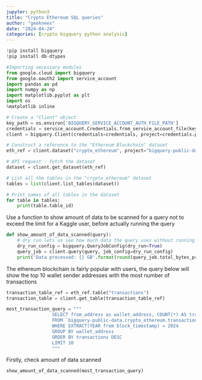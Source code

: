 ```yaml
---
jupyter: python3
title: "Crypto Ethereum SQL queries"
author: "geeknees"
date: "2024-04-24"
categories: [crypto bigquery python analysis]
---
```


```python
!pip install bigquery
!pip install db-dtypes
```

```python
#Importing necessary modules
from google.cloud import bigquery
from google.oauth2 import service_account
import pandas as pd
import numpy as np
import matplotlib.pyplot as plt
import os
%matplotlib inline

# Create a "Client" object
key_path = os.environ['BIGQUERY_SERVICE_ACCOUNT_AUTH_FILE_PATH']
credentials = service_account.Credentials.from_service_account_file(key_path, scopes=["https://www.googleapis.com/auth/cloud-platform"])
client = bigquery.Client(credentials=credentials, project=credentials.project_id)
```

```python
# Construct a reference to the "Ethereum Blockchain" dataset
eth_ref = client.dataset("crypto_ethereum", project="bigquery-public-data")

# API request - fetch the dataset
dataset = client.get_dataset(eth_ref)

# List all the tables in the "crypto_ethereum" dataset
tables = list(client.list_tables(dataset))

# Print names of all tables in the dataset
for table in tables:
    print(table.table_id)
```

Use a function to show amount of data to be scanned for a query not to exceed the limit for a Kaggle user, before actually running the query
```python
def show_amount_of_data_scanned(query):
    # dry_run lets us see how much data the query uses without running it
    dry_run_config = bigquery.QueryJobConfig(dry_run=True)
    query_job = client.query(query, job_config=dry_run_config)
    print('Data processed: {} GB'.format(round(query_job.total_bytes_processed / 10**9, 3)))
```

The ethereum blockchain is fairly popular with users, the query below will show the top 10 wallet sender addresses with the most number of transactions
```python
transaction_table_ref = eth_ref.table("transactions")
transaction_table = client.get_table(transaction_table_ref)

most_transaction_query = """
                 SELECT from_address as wallet_address, COUNT(*) AS transactions
                 FROM `bigquery-public-data.crypto_ethereum.transactions`
                 WHERE EXTRACT(YEAR from block_timestamp) = 2024
                 GROUP BY wallet_address
                 ORDER BY transactions DESC
                 LIMIT 10
                 """
```

Firstly, check amount of data scanned
```python
show_amount_of_data_scanned(most_transaction_query)
```
